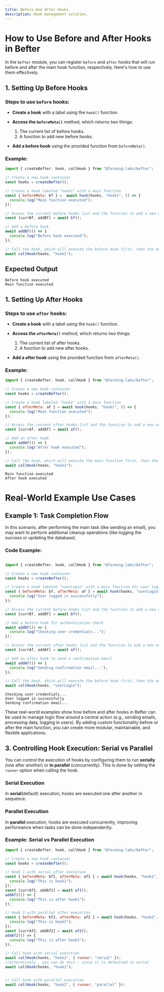 ```yaml
---
title: Before And After Hooks.
description: Hook management solution.
---
```




# How to Use Before and After Hooks in Befter

In the `befter` module, you can register `before` and `after` hooks that will run before and after the main hook function, respectively. Here's how to use them effectively.

## 1. Setting Up Before Hooks

### Steps to use `before` hooks:
- **Create a hook** with a label using the `hook()` function.
- **Access the `beforeMeta()`** method, which returns two things:
  1. The current list of before hooks.
  2. A function to add new before hooks.

- **Add a before hook** using the provided function from `beforeMeta()`.

### Example:

```javascript
import { createBefter, hook, callHook } from "@farming-labs/befter";

// Create a new hook container
const hooks = createBefter();

// Create a hook labeled "hook1" with a main function
const { beforeMeta: bf } =  await hook(hooks, "hook1", () => {
  console.log("Main function executed");
});

// Access the current before hooks list and the function to add a new one
const [currBf, addBf] = await bf();

// Add a before hook
await addBf(() => {
  console.log("Before hook executed");
});

// Call the hook, which will execute the before hook first, then the main function
await callHook(hooks, "hook1");
```

## Expected Output

```plaintext
Before hook executed
Main function executed
```


## 1. Setting Up After Hooks

### Steps to use `after` hooks:
- **Create a hook** with a label using the `hook()` function.
- **Access the `afterMeta()`** method, which returns two things:
  1. The current list of after hooks.
  2. A function to add new after hooks.

- **Add a after hook** using the provided function from `afterMeta()`.

### Example:

```javascript
import { createBefter, hook, callHook } from "@farming-labs/befter";

// Create a new hook container
const hooks = createBefter();

// Create a hook labeled "hook1" with a main function
const { afterMeta: af } = await hook(hooks, "hook1", () => {
  console.log("Main function executed");
});

// Access the current after hooks list and the function to add a new one
const [currAf, addAf] = await af();

// Add an after hook
await addAf(() => {
  console.log("After hook executed");
});

// Call the hook, which will execute the main function first, then the after hook
await callHook(hooks, "hook1");
```


```plaintext
Main function executed
After hook executed
```

# Real-World Example Use Cases

## Example 1: Task Completion Flow

In this scenario, after performing the main task (like sending an email), you may want to perform additional cleanup operations (like logging the success or updating the database).

### Code Example:

```javascript

import { createBefter, hook, callHook } from "@farming-labs/befter";

// Create a new hook container
const hooks = createBefter();

// Create a hook labeled "userLogin" with a main function for user login
const { beforeMeta: bf, afterMeta: af } = await hook(hooks, "userLogin", () => {
  console.log("User logged in successfully");
});

// Access the current before hooks list and the function to add a new one
const [currBf, addBf] = await bf();

// Add a before hook for authentication check
await addBf(() => {
  console.log("Checking user credentials...");
});

// Access the current after hooks list and the function to add a new one
const [currAf, addAf] = await af();

// Add an after hook to send a confirmation email
await addAf(() => {
  console.log("Sending confirmation email...");
});

// Call the hook, which will execute the before hook first, then the main function, and finally the after hook
await callHook(hooks, "userLogin");

```
```plaintext
Checking user credentials...
User logged in successfully
Sending confirmation email...
```
These real-world examples show how before and after hooks in Befter can be used to manage logic flow around a central action (e.g., sending emails, processing data, logging in users). By adding custom functionality before or after the main function, you can create more modular, maintainable, and flexible applications.


## 3. Controlling Hook Execution: Serial vs Parallel

You can control the execution of hooks by configuring them to run **serially** (one after another) or **in parallel** (concurrently). This is done by setting the `runner` option when calling the hook.

### Serial Execution
In **serial**(default) execution, hooks are executed one after another in sequence.

### Parallel Execution
In **parallel** execution, hooks are executed concurrently, improving performance when tasks can be done independently.

### Example: Serial vs Parallel Execution

```javascript
import { createBefter, hook, callHook } from "@farming-labs/befter";

// Create a new hook container
const hooks = createBefter();

// Hook 1 with serial after execution
const { beforeMeta: bf1, afterMeta: af1 } = await hook(hooks, "hook1", () => {
  console.log("This is hook1");
});
const [currAf1, addAf1] = await af1();
addAf1(() => {
  console.log("This is after hook1");
});

// Hook 2 with parallel after execution
const { beforeMeta: bf2, afterMeta: af2 } = await hook(hooks, "hook2", () => {
  console.log("This is hook2");
});
const [currAf2, addAf2] = await af2();
addAf2(() => {
  console.log("This is after hook2");
});

// Call hook with serial execution
await callHook(hooks, "hook1", { runner: "serial" });
//alterntively , you can do this - since it is defaulted to serial
await callHook(hooks, "hook1");


// Call hook with parallel execution
await callHook(hooks, "hook2", { runner: "parallel" });
